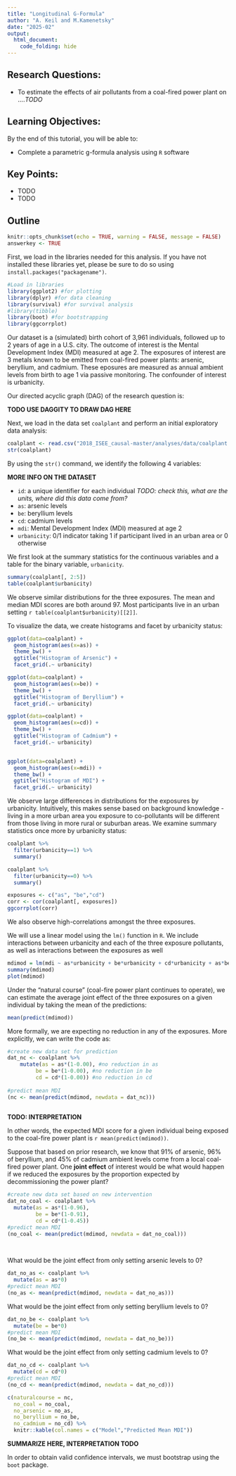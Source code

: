 ```yaml
---
title: "Longitudinal G-Formula"
author: "A. Keil and M.Kamenetsky"
date: "2025-02"
output:
  html_document:
    code_folding: hide
---
```


## Research Questions:

<!-- - To estimate the effects of radon on all cause mortality in a dataset of uranaium mine workers -->
- To estimate the effects of air pollutants from a coal-fired power plant on ....*TODO*

## Learning Objectives:

By the end of this tutorial, you will be able to:

- Complete a parametric g-formula analysis using `R` software



## Key Points:

- TODO
- TODO


## Outline





```r
knitr::opts_chunk$set(echo = TRUE, warning = FALSE, message = FALSE)
answerkey <- TRUE
```

First, we load in the libraries needed for this analysis. If you have not installed these libraries yet, please be sure to do so using `install.packages("packagename")`.


```r
#Load in libraries
library(ggplot2) #for plotting
library(dplyr) #for data cleaning
library(survival) #for survival analysis
#library(tibble)
library(boot) #for bootstrapping
library(ggcorrplot)
```


Our dataset is a (simulated) birth cohort of 3,961 individuals, followed up to 2 years of age in a U.S. city. The outcome of interest is the Mental Development Index (MDI) measured at age 2. The exposures of interest are 3 metals known to be emitted from coal-fired power plants: arsenic, beryllium, and cadmium. These eposures are measured as annual ambient levels from birth to age 1 via passive monitoring. The confounder of interest is urbanicity.

Our directed acyclic graph (DAG) of the research question is:

**TODO USE DAGGITY TO DRAW DAG HERE**


Next, we load in the data set `coalplant` and perform an initial exploratory data analysis:

```r
coalplant <- read.csv("2018_ISEE_causal-master/analyses/data/coalplant.csv")
str(coalplant)
```


By using the `str()` command, we identify the following 4 variables:

**MORE INFO ON THE DATASET**

- `id`: a unique identifier for each individual *TODO: check this, what are the units, where did this data come from?*
- `as`: arsenic levels
- `be`: beryllium levels
- `cd`: cadmium levels
- `mdi`: Mental Development Index (MDI) measured at age 2
- `urbanicity`: 0/1 indicator taking 1 if participant lived in an urban area or 0 otherwise

We first look at the summary statistics for the continuous variables and a table for the binary variable, `urbanicity`.

```r
summary(coalplant[, 2:5])
table(coalplant$urbanicity)

```

We observe similar distributions for the three exposures. The mean and median MDI scores are both around 97. Most participants live in an urban setting `r table(coalplant$urbanicity)[[2]]`.

To visualize the data, we create histograms and facet by urbanicity status:

```r
ggplot(data=coalplant) +
  geom_histogram(aes(x=as)) +
  theme_bw() +
  ggtitle("Histogram of Arsenic") +
  facet_grid(.~ urbanicity)

ggplot(data=coalplant) +
  geom_histogram(aes(x=be)) +
  theme_bw() +
  ggtitle("Histogram of Beryllium") +
  facet_grid(.~ urbanicity)

ggplot(data=coalplant) +
  geom_histogram(aes(x=cd)) +
  theme_bw() +
  ggtitle("Histogram of Cadmium") +
  facet_grid(.~ urbanicity)


ggplot(data=coalplant) +
  geom_histogram(aes(x=mdi)) +
  theme_bw() +
  ggtitle("Histogram of MDI") +
  facet_grid(.~ urbanicity)

```




We observe large differences in distributions for the exposures by urbanicity. Intuitively, this makes sense based on background knowledge - living in a more urban area you exposure to co-pollutants will be different from those living in more rural or suburban areas. We examine summary statistics once more by urbanicity status:


```r
coalplant %>%
  filter(urbanicity==1) %>%
  summary()

coalplant %>%
  filter(urbanicity==0) %>%
  summary()


```

```r
exposures <- c("as", "be","cd")
corr <- cor(coalplant[, exposures])
ggcorrplot(corr)

```


We also observe high-correlations amongst the three exposures.

We will use a linear model using the `lm()` function in `R`. We include interactions between urbanicity and each of the three exposure pollutants, as well as interactions between the exposures as well


```r
mdimod = lm(mdi ~ as*urbanicity + be*urbanicity + cd*urbanicity + as*be + as*cd + be*cd, data=coalplant)
summary(mdimod)
plot(mdimod)
```

Under the "natural course" (coal-fire power plant continues to operate), we can estimate the average joint effect of the three exposures on a given individual by taking the mean of the predictions:

```r

mean(predict(mdimod))
```

More formally, we are expecting no reduction in any of the exposures. More explicitly, we can write the code as:

```r
#create new data set for prediction
dat_nc <- coalplant %>%
    mutate(as = as*(1-0.00), #no reduction in as
         be = be*(1-0.00), #no reduction in be
         cd = cd*(1-0.00)) #no reduction in cd
  
#predict mean MDI 
(nc <- mean(predict(mdimod, newdata = dat_nc)))
  
```


**TODO: INTERPRETATION**




In other words, the expected MDI score for a given individual being exposed to the coal-fire power plant is `r mean(predict(mdimod))`.


Suppose that based on prior research, we know that 91% of arsenic, 96% of beryllium, and 45% of cadmium ambient levels come from a local coal-fired power plant. One **joint effect** of interest would be what would happen if we reduced the exposures by the proportion expected by decommissioning the power plant? 

```r
#create new data set based on new intervention
dat_no_coal <- coalplant %>%
  mutate(as = as*(1-0.96),
         be = be*(1-0.91),
         cd = cd*(1-0.45))
#predict mean MDI 
(no_coal <- mean(predict(mdimod, newdata = dat_no_coal)))
  
  
```


What would be the joint effect from only setting arsenic levels to 0?

```r
dat_no_as <- coalplant %>%
  mutate(as = as*0)
#predict mean MDI 
(no_as <- mean(predict(mdimod, newdata = dat_no_as)))
```


What would be the joint effect from only setting beryllium levels to 0?

```r
dat_no_be <- coalplant %>%
  mutate(be = be*0)
#predict mean MDI 
(no_be <- mean(predict(mdimod, newdata = dat_no_be)))
```


What would be the joint effect from only setting cadmium levels to 0?

```r
dat_no_cd <- coalplant %>%
  mutate(cd = cd*0)
#predict mean MDI 
(no_cd <- mean(predict(mdimod, newdata = dat_no_cd)))
```

```r
c(naturalcourse = nc, 
  no_coal = no_coal, 
  no_arsenic = no_as, 
  no_beryllium = no_be, 
  no_cadmium = no_cd) %>%
  knitr::kable(col.names = c("Model","Predicted Mean MDI"))

```
<!-- How would we estimate mean MDI under each intervention? -->

**SUMMARIZE HERE, INTERPRETATION TODO**



In order to obtain valid confidence intervals, we must bootstrap using the `boot` package.






